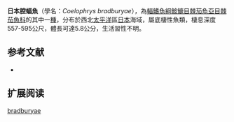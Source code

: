 {{Speciesbox
| name = 日本腔蝠魚
| image = 
| image_width = 240px
| image_caption = 
| status = NE
| status_system = IUCN3.1
| genus = Coelophrys
| species = bradburyae
| authority = Endo & Shinohara, 1999
| synonyms = 
}}

'''日本腔蝠魚'''（學名：''Coelophrys bradburyae''），為[[輻鰭魚綱|輻鰭魚綱]][[鮟鱇目|鮟鱇目]][[棘茄魚亞目|棘茄魚亞目]][[棘茄魚科|棘茄魚科]]的其中一[[種|種]]，分布於西北[[太平洋|太平洋]]區[[日本|日本]]海域，屬底棲性魚類，棲息深度557-595公尺，體長可達5.8公分，生活習性不明。

==参考文献==
*{{FishBase_species|genus=Coelophrys|species=bradburyae|year=2014|month=2}}

== 扩展阅读 ==
{{refbegin}}
{{wikispecies-inline|Coelophrys bradburyae|日本腔蝠魚}}
{{refend}}
{{Taxonbar|from=Q2193327}}

[[Category:腔蝠魚屬|bradburyae]]


{{魚類小作品}}